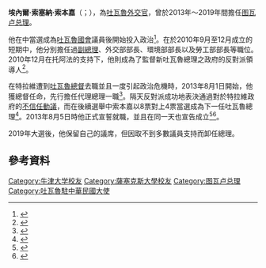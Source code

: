 {{noteTA
|1=zh-cn:埃内莱;zh-tw:埃內爾;
|2=zh-cn:索波阿加;zh-tw:索本嘉;
}}
{{Infobox Officeholder
| honorific-prefix = 
| name = 埃內爾·索本嘉
| honorific-suffix = 
| office = {{flag|Tuvalu}}第14任[[图瓦卢总理|總理]]
| monarch = [[伊麗莎白二世|伊麗莎白二世]]
| governor-general = 
| term_start = 2013年8月1日
| term_end = 2019年9月19日
| predecessor = {{Link-en|威利·特拉維|Willy Telavi}}
| successor = [[卡乌塞亚·纳塔诺|卡乌塞亚·纳塔诺]]
| office1 = {{flag|Tuvalu}}反對黨領袖
| primeminister1 = {{Link-en|威利·特拉維|Willy Telavi}}
| term_start1 = 2010年12月24日
| term_end1 = 2013年8月5日
| predecessor1 = {{Link-en|馬蒂亞·托阿法|Maatia Toafa}}
| successor1 = 
| office2 = {{flag|Tuvalu}}副總理
| primeminister2 = {{Link-en|馬蒂亞·托阿法|Maatia Toafa}}
| term_start2 = 2010年9月29日
| term_end2 = 2010年12月24日
| predecessor2 = {{Link-en|達沃斯·泰伊|Tavau Teii}}
| successor2 = 
| office3 = {{flag|Tuvalu}}外交部長
| primeminister3 = {{Link-en|馬蒂亞·托阿法|Maatia Toafa}}
| term_start3 = 2010年9月29日
| term_end3 = 2010年12月24日
| predecessor3 = {{Link-en|阿皮塞·耶雷米亞|Apisai Ielemia}}
| successor3 = {{Link-en|阿皮塞·耶雷米亞|Apisai Ielemia}}
| office4 = {{flag|Tuvalu}}[[图瓦卢议会|國會]]議員
| term_start4 = 2010年9月16日
| term_end4 = 
| predecessor4 = 
| successor4 = 
| constituency4 = [[努庫費陶環礁|努庫費陶環礁]]
| birth_date = 1956年2月10日
| birth_place = {{flag|Gilbert and Ellice Islands}}[[努庫費陶環礁|努庫費陶環礁]]
| death_date = 
| death_place = 
| party = {{NONP}}
| spouse = 
| children = 3名
| alma_mater = [[牛津大學|牛津大學]]<br />[[薩塞克斯大學|薩塞克斯大學]]
| image = Enele Sopoaga 20171013.jpg
| caption = 2017年10月訪問台灣時攝
| native_name = ''Enele Sosene Sopoaga''
| nationality = {{TUV}}
}}

'''埃內爾·索塞納·索本嘉'''（{{lang-en|Enele Sosene Sopoaga}}；{{bd|1956年|2月10日}}），為[[吐瓦魯|吐瓦魯]][[外交官|外交官]]，曾於2013年～2019年間擔任[[图瓦卢总理|图瓦卢总理]]。

他在{{Link-en|2010年吐瓦魯大選|Tuvaluan general election, 2010}}中當選成為[[吐瓦魯國會|吐瓦魯國會]]議員後開始投入政治<ref>{{Cite web |url= http://www.newcenturyinstitute.us/pages/149.html |title= H.E. Ambassador Enele Sosene Sopoaga |author=  |date=  |publisher= New Century Institute |language= en |accessdate= 2013年8月9日 |quote=  |deadurl= yes |archiveurl= https://web.archive.org/web/20130927002022/http://www.newcenturyinstitute.us/pages/149.html |archivedate= 2013年9月27日 }}</ref>。在{{Link-en|馬蒂亞·托阿法|Maatia Toafa}}於2010年9月至12月成立的短期{{Link-en|吐瓦魯內閣|Cabinet of Tuvalu}}中，他分別擔任過[[副總理|副總理]]、外交部部長、環境部部長以及勞工部部長等職位。2010年12月在托阿法的支持下，他則成為了監督新吐瓦魯總理{{Link-en|威利·特拉維|Willy Telavi}}之政府的反對派領導人<ref>{{Cite web |url= http://www.radioaustralia.net.au/international/radio/onairhighlights/tuvalu-needs-sustainable-agriculture-to-cut-import-bill-sopoanga |title= Tuvalu needs sustainable agriculture to cut import bill - Sopoanga |author=  |date= 2011年5月8日 |publisher= [[澳洲廣播電台|澳洲廣播電台]] |language= en |accessdate= 2013年8月9日 |quote=  |archive-date= 2015年10月3日 |archive-url= https://web.archive.org/web/20151003080322/http://www.radioaustralia.net.au/international/radio/onairhighlights/tuvalu-needs-sustainable-agriculture-to-cut-import-bill-sopoanga |dead-url= no }}</ref>。

在特拉維遭到[[吐瓦魯總督|吐瓦魯總督]]去職並且一度引起政治危機時，2013年8月1日開始，他獲總督任命，先行擔任代理總理一職<ref>{{Cite web |url=http://www.islandsbusiness.com/news/tuvalu/2183/gg-appoints-sopoaga-as-tuvalus-caretaker-pm/ |title=GG appoints Sopoaga as Tuvalu’s caretaker PM |author= |date= |publisher=《{{Link-en|Islands Business|Islands Business}}》 |language=en |accessdate=2013年8月9日 |quote= |deadurl=yes |archiveurl=https://web.archive.org/web/20141010153108/http://www.islandsbusiness.com/news/tuvalu/2183/gg-appoints-sopoaga-as-tuvalus-caretaker-pm/ |archivedate=2014年10月10日 }}</ref>。隔天反對派成功地表決通過對於特拉維政府的[[不信任動議|不信任動議]]，而在後續選舉中索本嘉以8票對上4票當選成為下一任吐瓦魯總理<ref>{{Cite web |url= http://www.rnzi.com/pages/news.php?op=read&id=78020 |title= Tuvalu opposition votes out government |author=  |date= 2013年8月2日 |publisher= [[紐西蘭國際廣播電台|紐西蘭國際廣播電台]] |language= en |accessdate= 2013年8月9日 |quote=  |archive-date= 2013年9月26日 |archive-url= https://web.archive.org/web/20130926213735/http://www.rnzi.com/pages/news.php?op=read&id=78020 |dead-url= no }}</ref>。2013年8月5日時他正式宣誓就職，並且在同一天{{Link-en|索本嘉內閣|Sopoaga Ministry}}也宣告成立<ref>{{Cite web |url=http://www.islandsbusiness.com/news/tuvalu/2209/enele-sopoaga-sworn-in-today-as-tuvalus-new-pm/ |title=ENELE SOPOAGA SWORN-IN TODAY AS TUVALU’S NEW PM |author= |date= |publisher=《{{Link-en|Islands Business|Islands Business}}》 |language=en |accessdate=2013年8月9日 |quote= |deadurl=yes |archiveurl=https://web.archive.org/web/20130921054326/http://www.islandsbusiness.com/news/tuvalu/2209/enele-sopoaga-sworn-in-today-as-tuvalus-new-pm/ |archivedate=2013年9月21日 }}</ref><ref>{{Cite web |url=http://www.islandsbusiness.com/news/tuvalu/2210/opposition-leader-is-tuvalus-new-prime-minister/ |title=Opposition leader is Tuvalu's new Prime Minister |author= |date= |publisher=《{{Link-en|Islands Business|Islands Business}}》 |language=en |accessdate=2013年8月9日 |quote= |deadurl=yes |archiveurl=https://web.archive.org/web/20130926090521/http://www.islandsbusiness.com/news/tuvalu/2210/opposition-leader-is-tuvalus-new-prime-minister/ |archivedate=2013年9月26日 }}</ref>。

2019年大選後，他保留自己的議席，但因取不到多數議員支持而卸任總理。

== 參考資料 ==
{{Reflist}}

{{s-start}}
{{s-off}}
{{s-bef| before = {{Link-en|威利·特拉維|Willy Telavi}} }}
{{s-ttl| title = [[吐瓦魯總理|吐瓦魯總理]] | years = 2013年-2019年 }}
{{s-aft|after=[[卡乌塞亚·纳塔诺|卡乌塞亚·纳塔诺]]}}
{{s-end}}
{{吐瓦魯駐華大使}}
{{Authority control}}

{{DEFAULTSORT:Sopoaga, Enele}}
[[Category:牛津大学校友|Category:牛津大学校友]]
[[Category:薩塞克斯大學校友|Category:薩塞克斯大學校友]]
[[Category:图瓦卢总理|Category:图瓦卢总理]]
[[Category:吐瓦魯駐中華民國大使|Category:吐瓦魯駐中華民國大使]]